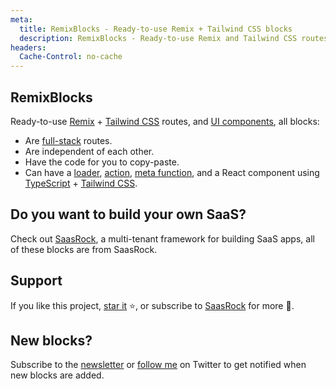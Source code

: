 ```yaml
---
meta:
  title: RemixBlocks - Ready-to-use Remix + Tailwind CSS blocks
  description: RemixBlocks - Ready-to-use Remix and Tailwind CSS routes and UI components, all blocks are full-stack and independent to each other.
headers:
  Cache-Control: no-cache
---
```


## RemixBlocks

Ready-to-use [Remix](https://remix.run) + [Tailwind CSS](https://tailwindcss.com/) routes, and [UI components](/components), all blocks:

- Are [full-stack](https://alexandro.dev/7-things-i-ve-learned-using-remix-for-1-month) routes.
- Are independent of each other.
- Have the code for you to copy-paste.
- Can have a [loader](https://remix.run/docs/en/v1/guides/data-loading), [action](https://remix.run/docs/en/v1/guides/data-writes), [meta function](https://remix.run/docs/en/v1/api/conventions#meta), and a React component using [TypeScript](https://www.typescriptlang.org/) + [Tailwind CSS](https://tailwindcss.com/).

## Do you want to build your own SaaS?

Check out [SaasRock](http://saasrock.com/?ref=remixblocks&utm_content=index), a multi-tenant framework for building SaaS apps, all of these blocks are from SaasRock.

## Support

If you like this project, [star it](https://github.com/AlexandroMtzG/remix-blocks) ⭐, or subscribe to [SaasRock](https://saasrock.com/?ref=remixblocks&utm_content=index) for more 🚀.

## New blocks?

Subscribe to the [newsletter](https://saasrock.com/newsletter?ref=remixblocks&utm_content=index) or [follow me](https://twitter.com/AlexandroMtzG) on Twitter to get notified when new blocks are added.
